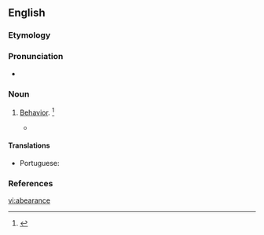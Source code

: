 ==English==

===Etymology===
{{suffix|abear|ance|lang=en}}

===Pronunciation===
* {{a|US}} {{IPA|/əˈbɜɹ.əns/|lang=en}}

===Noun===
{{en-noun|-}}

# {{context|rare|lang=en}} [[behavior|Behavior]]. {{defdate|Mid 16<sup>th</sup> century.}}<ref>{{R:SOED5|page=3}}</ref>
#* {{quote-book|year=1769|title={{w|Commentaries on the laws of England}}|author={{w|William Blackstone|Sir William Blackstone}}|passage=The other species of recognizance, with sureties, is tor the good '''abearance''' or good behaviour.}}

====Translations====
{{trans-see|behavior}}
* Portuguese: {{t|pt|conducta}}

===References===
<references/>

[[vi:abearance]]